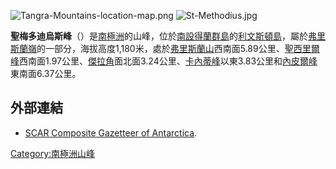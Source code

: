 [[Image:Tangra-Mountains-location-map.png|thumb]]
[[Image:St-Methodius.jpg|thumb]]

'''聖梅多迪烏斯峰'''（{{lang-en|St. Methodius Peak}}）是[[南極洲|南極洲]]的山峰，位於[[南設得蘭群島|南設得蘭群島]]的[[利文斯頓島|利文斯頓島]]，屬於[[弗里斯蘭嶺|弗里斯蘭嶺]]的一部分，海拔高度1,180米，處於[[弗里斯蘭山|弗里斯蘭山]]西南面5.89公里、[[聖西里爾峰|聖西里爾峰]]西南面1.97公里、[[傑拉角|傑拉角]]面北面3.24公里、[[卡內蒂峰|卡內蒂峰]]以東3.83公里和[[內皮爾峰|內皮爾峰]]東南面6.37公里。

{{coord|62|42|57|S|60|14|47|W|display=title}}

==外部連結==
* [http://data.aad.gov.au/aadc/gaz/scar/ SCAR Composite Gazetteer of Antarctica]{{WebCite|url=https://www.webcitation.org/5ug2CfC7m?url=http://data.aad.gov.au/aadc/gaz/scar/ |date=20101202140255 |dateformat=iso }}.

{{Antarctica-geo-stub}}
[[Category:南極洲山峰|Category:南極洲山峰]]